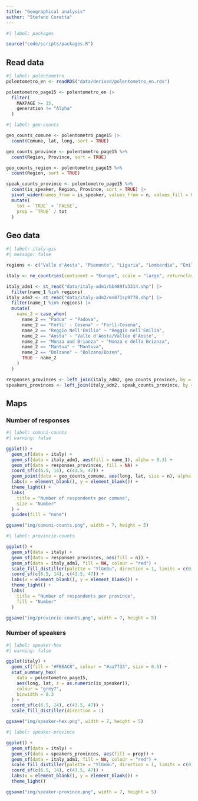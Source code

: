 ```yaml
---
title: "Geographical analysis"
author: "Stefano Coretta"
---
```


```r
#| label: packages

source("code/scripts/packages.R")
```

## Read data

```r
#| label: polentometro
polentometro_en <- readRDS("data/derived/polentometro_en.rds")

polentometro_page15 <- polentometro_en |> 
  filter(
    MAXPAGE >= 15,
    generation != "Alpha"
  )
```

```r
#| label: geo-counts

geo_counts_comune <- polentometro_page15 |> 
  count(Comune, lat, long, sort = TRUE)

geo_counts_province <- polentometro_page15 %>%
  count(Region, Province, sort = TRUE)

geo_counts_region <- polentometro_page15 %>%
  count(Region, sort = TRUE)

speak_counts_province <- polentometro_page15 %>%
  count(is_speaker, Region, Province, sort = TRUE) |> 
  pivot_wider(names_from = is_speaker, values_from = n, values_fill = 0) |> 
  mutate(
    tot = `TRUE` + `FALSE`,
    prop = `TRUE` / tot
  )
```

## Geo data

```r
#| label: italy-gis
#| message: false

regions <- c("Valle d'Aosta", "Piemonte", "Liguria", "Lombardia", "Emilia-Romagna", "Veneto", "Friuli-Venezia Giulia", "Trentino-Alto Adige", "San Marino", "Grigioni", "Ticino")

italy <- ne_countries(continent = "Europe", scale = "large", returnclass = "sf")

italy_adm1 <- st_read("data/italy-adm1/bb489fv3314.shp") |> 
  filter(name_1 %in% regions)
italy_adm2 <- st_read("data/italy-adm2/mn871sp9778.shp") |> 
  filter(name_1 %in% regions) |> 
  mutate(
    name_2 = case_when(
      name_2 == "Padua" ~ "Padova",
      name_2 == "Forli' - Cesena" ~ "Forlì-Cesena",
      name_2 == "Reggio Nell'Emilia" ~ "Reggio nell'Emilia",
      name_2 == "Aosta" ~ "Valle d'Aosta/Vallée d'Aoste",
      name_2 == "Monza and Brianza" ~ "Monza e della Brianza",
      name_2 == "Mantua" ~ "Mantova",
      name_2 == "Bolzano" ~ "Bolzano/Bozen",
      TRUE ~ name_2
    )
  )

responses_provinces <- left_join(italy_adm2, geo_counts_province, by = c("name_2" = "Province"))
speakers_provinces <- left_join(italy_adm2, speak_counts_province, by = c("name_2" = "Province"))
```


## Maps

### Number of responses

```r
#| label: comuni-counts
#| warning: false

ggplot() +
  geom_sf(data = italy) +
  geom_sf(data = italy_adm1, aes(fill = name_1), alpha = 0.3) +
  geom_sf(data = responses_provinces, fill = NA) +
  coord_sf(c(6.5, 14), c(43.5, 47)) +
  geom_point(data = geo_counts_comune, aes(long, lat, size = n), alpha = 0.5) +
  labs(x = element_blank(), y = element_blank()) +
  theme_light() +
  labs(
    title = "Number of respondents per comune",
    size = "Number"
  ) +
  guides(fill = "none")

ggsave("img/comuni-counts.png", width = 7, height = 5)
```

```r
#| label: provincie-counts

ggplot() +
  geom_sf(data = italy) +
  geom_sf(data = responses_provinces, aes(fill = n)) +
  geom_sf(data = italy_adm1, fill = NA, colour = "red") +
  scale_fill_distiller(palette = "YlGnBu", direction = 1, limits = c(0, max(geo_counts_province$n, na.rm = TRUE))) +
  coord_sf(c(6.5, 14), c(43.5, 47)) +
  labs(x = element_blank(), y = element_blank()) +
  theme_light() +
  labs(
    title = "Number of respondents per province",
    fill = "Number"
  )

ggsave("img/provincie-counts.png", width = 7, height = 5)
```

### Number of speakers

```r
#| label: speaker-hex
#| warning: false

ggplot(italy) +
  geom_sf(fill = "#FBEAC8", colour = "#aa7733", size = 0.5) +
  stat_summary_hex(
    data = polentometro_page15,
    aes(long, lat, z = as.numeric(is_speaker)),
    colour = "grey7",
    binwidth = 0.3
  ) +
  coord_sf(c(6.5, 14), c(43.5, 47)) +
  scale_fill_distiller(direction = 1)

ggsave("img/speaker-hex.png", width = 7, height = 5)
```


```r
#| label: speaker-province

ggplot() +
  geom_sf(data = italy) +
  geom_sf(data = speakers_provinces, aes(fill = prop)) +
  geom_sf(data = italy_adm1, fill = NA, colour = "red") +
  scale_fill_distiller(palette = "YlGnBu", direction = 1, limits = c(0, 1)) +
  coord_sf(c(6.5, 14), c(43.5, 47)) +
  labs(x = element_blank(), y = element_blank()) +
  theme_light()

ggsave("img/speaker-province.png", width = 7, height = 5)
```

